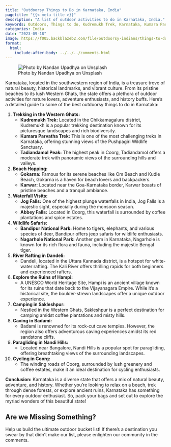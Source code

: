 ```yaml
---
title: "Outdoorsy Things to Do in Karnataka, India"
pagetitle: "{{< meta title >}}"
description: "A list of outdoor activities to do in Karnataka, India."
keywords: Outdoors, Things to do, Kudremukh Trek, Karnataka, Kumara Parvatha Trek, Gokarna
categories: India
date: "2023-09-18"
image: https://f005.backblazeb2.com/file/outdoorsy-indians/things-to-do/india/mountain-kudremukh.jpg
format:
  html:
    include-after-body: ../../../comments.html
---
```


![Photo by Nandan Upadhya on Unsplash](https://f005.backblazeb2.com/file/outdoorsy-indians/things-to-do/india/mountain-kudremukh.jpg){fig-alt="green mountains of Kudremukh, Karnataka, India under white clouds during daytime" .preview-image}


Karnataka, located in the southwestern region of India, is a treasure trove of natural beauty, historical landmarks, and vibrant culture. From its pristine beaches to its lush Western Ghats, the state offers a plethora of outdoor activities for nature lovers, adventure enthusiasts, and history buffs. Here's a detailed guide to some of the best outdoorsy things to do in Karnataka: 

1. **Trekking in the Western Ghats:**  
    - **Kudremukh Trek:**  Located in the Chikkamagaluru district, Kudremukh is a popular trekking destination known for its picturesque landscapes and rich biodiversity. 
    - **Kumara Parvatha Trek:**  This is one of the most challenging treks in Karnataka, offering stunning views of the Pushpagiri Wildlife Sanctuary. 
    - **Tadiandamol Peak:**  The highest peak in Coorg, Tadiandamol offers a moderate trek with panoramic views of the surrounding hills and valleys. 

2. **Beach Hopping:**  
    - **Gokarna:**  Famous for its serene beaches like Om Beach and Kudle Beach, Gokarna is a haven for beach lovers and backpackers. 
    - **Karwar:**  Located near the Goa-Karnataka border, Karwar boasts of pristine beaches and a tranquil ambiance. 

3. **Waterfall Visits:**  
    - **Jog Falls:**  One of the highest plunge waterfalls in India, Jog Falls is a majestic sight, especially during the monsoon season. 
    - **Abbey Falls:**  Located in Coorg, this waterfall is surrounded by coffee plantations and spice estates. 

4. **Wildlife Safaris:**  
    - **Bandipur National Park:**  Home to tigers, elephants, and various species of deer, Bandipur offers jeep safaris for wildlife enthusiasts. 
    - **Nagarhole National Park:**  Another gem in Karnataka, Nagarhole is known for its rich flora and fauna, including the majestic Bengal tiger. 

5. **River Rafting in Dandeli:** 
    - Dandeli, located in the Uttara Kannada district, is a hotspot for white-water rafting. The Kali River offers thrilling rapids for both beginners and experienced rafters. 

6. **Explore the Ruins of Hampi:** 
    - A UNESCO World Heritage Site, Hampi is an ancient village known for its ruins that date back to the Vijayanagara Empire. While it's a historical site, the boulder-strewn landscapes offer a unique outdoor experience. 

7. **Camping in Sakleshpur:** 
    - Nestled in the Western Ghats, Sakleshpur is a perfect destination for camping amidst coffee plantations and misty hills. 

8. **Caving in Badami:** 
    - Badami is renowned for its rock-cut cave temples. However, the region also offers adventurous caving experiences amidst its red sandstone cliffs. 

9. **Paragliding in Nandi Hills:** 
    - Located near Bangalore, Nandi Hills is a popular spot for paragliding, offering breathtaking views of the surrounding landscapes. 

10. **Cycling in Coorg:** 
    - The winding roads of Coorg, surrounded by lush greenery and coffee estates, make it an ideal destination for cycling enthusiasts.

**Conclusion:** 
Karnataka is a diverse state that offers a mix of natural beauty, adventure, and history. Whether you're looking to relax on a beach, trek through dense forests, or explore ancient ruins, Karnataka has something for every outdoor enthusiast. So, pack your bags and set out to explore the myriad wonders of this beautiful state!

::: callout-tip
## Are we Missing Something?
Help us build the ultimate outdoor bucket list! If there's a destination you swear by that didn't make our list, please enlighten our community in the comments.
:::
